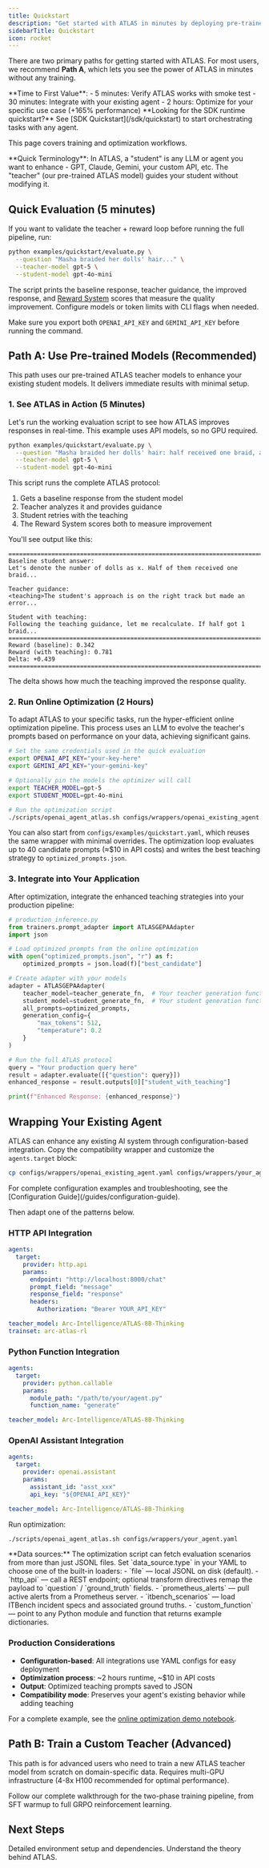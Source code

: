 ```yaml
---
title: Quickstart
description: "Get started with ATLAS in minutes by deploying pre-trained models or training your own."
sidebarTitle: Quickstart
icon: rocket
---
```


There are two primary paths for getting started with ATLAS. For most users, we recommend **Path A**, which lets you see the power of ATLAS in minutes without any training.

<Info>
**Time to First Value**:
- 5 minutes: Verify ATLAS works with smoke test
- 30 minutes: Integrate with your existing agent
- 2 hours: Optimize for your specific use case (+165% performance)
</Info>

<Note>
**Looking for the SDK runtime quickstart?** See [SDK Quickstart](/sdk/quickstart) to start orchestrating tasks with any agent.

This page covers training and optimization workflows.
</Note>

<Note>
**Quick Terminology**: In ATLAS, a "student" is any LLM or agent you want to enhance - GPT, Claude, Gemini, your custom API, etc. The "teacher" (our pre-trained ATLAS model) guides your student without modifying it.
</Note>

## Quick Evaluation (5 minutes)

If you want to validate the teacher + reward loop before running the full pipeline, run:

```bash
python examples/quickstart/evaluate.py \
  --question "Masha braided her dolls' hair..." \
  --teacher-model gpt-5 \
  --student-model gpt-4o-mini
```

The script prints the baseline response, teacher guidance, the improved response, and [Reward System](/concepts/reward-design) scores that measure the quality improvement. Configure models or token limits with CLI flags when needed.

Make sure you export both `OPENAI_API_KEY` and `GEMINI_API_KEY` before running the command.

## Path A: Use Pre-trained Models (Recommended)

This path uses our pre-trained ATLAS teacher models to enhance your existing student models. It delivers immediate results with minimal setup.

### 1. See ATLAS in Action (5 Minutes)

Let's run the working evaluation script to see how ATLAS improves responses in real-time. This example uses API models, so no GPU required.

```bash
python examples/quickstart/evaluate.py \
  --question "Masha braided her dolls' hair: half received one braid, a quarter received two, and the remaining quarter received four. She used 24 ribbons total. How many dolls does she have?" \
  --teacher-model gpt-5 \
  --student-model gpt-4o-mini
```

This script runs the complete ATLAS protocol:
1. Gets a baseline response from the student model
2. Teacher analyzes it and provides guidance
3. Student retries with the teaching
4. The Reward System scores both to measure improvement

You'll see output like this:

```
========================================================================
Baseline student answer:
Let's denote the number of dolls as x. Half of them received one braid...

Teacher guidance:
<teaching>The student's approach is on the right track but made an error...

Student with teaching:
Following the teaching guidance, let me recalculate. If half got 1 braid...
========================================================================
Reward (baseline): 0.342
Reward (with teaching): 0.781
Delta: +0.439
========================================================================
```

The delta shows how much the teaching improved the response quality.

### 2. Run Online Optimization (2 Hours)

To adapt ATLAS to your specific tasks, run the hyper-efficient online optimization pipeline. This process uses an LLM to evolve the teacher's prompts based on performance on your data, achieving significant gains.

```bash
# Set the same credentials used in the quick evaluation
export OPENAI_API_KEY="your-key-here"
export GEMINI_API_KEY="your-gemini-key"

# Optionally pin the models the optimizer will call
export TEACHER_MODEL=gpt-5
export STUDENT_MODEL=gpt-4o-mini

# Run the optimization script
./scripts/openai_agent_atlas.sh configs/wrappers/openai_existing_agent.yaml
```

You can also start from `configs/examples/quickstart.yaml`, which reuses the same wrapper with minimal overrides. The optimization loop evaluates up to 40 candidate prompts (≈$10 in API costs) and writes the best teaching strategy to `optimized_prompts.json`.

### 3. Integrate into Your Application

After optimization, integrate the enhanced teaching strategies into your production pipeline:

```python
# production_inference.py
from trainers.prompt_adapter import ATLASGEPAAdapter
import json

# Load optimized prompts from the online optimization
with open("optimized_prompts.json", "r") as f:
    optimized_prompts = json.load(f)["best_candidate"]

# Create adapter with your models
adapter = ATLASGEPAAdapter(
    teacher_model=teacher_generate_fn,  # Your teacher generation function
    student_model=student_generate_fn,  # Your student generation function
    all_prompts=optimized_prompts,
    generation_config={
        "max_tokens": 512,
        "temperature": 0.2
    }
)

# Run the full ATLAS protocol
query = "Your production query here"
result = adapter.evaluate([{"question": query}])
enhanced_response = result.outputs[0]["student_with_teaching"]

print(f"Enhanced Response: {enhanced_response}")
```

## Wrapping Your Existing Agent

ATLAS can enhance any existing AI system through configuration-based integration. Copy the compatibility wrapper and customize the `agents.target` block:

```bash
cp configs/wrappers/openai_existing_agent.yaml configs/wrappers/your_agent.yaml
```

<Info>
For complete configuration examples and troubleshooting, see the [Configuration Guide](/guides/configuration-guide).
</Info>

Then adapt one of the patterns below.

### HTTP API Integration

```yaml
agents:
  target:
    provider: http.api
    params:
      endpoint: "http://localhost:8000/chat"
      prompt_field: "message"
      response_field: "response"
      headers:
        Authorization: "Bearer YOUR_API_KEY"

teacher_model: Arc-Intelligence/ATLAS-8B-Thinking
trainset: arc-atlas-rl
```

### Python Function Integration

```yaml
agents:
  target:
    provider: python.callable
    params:
      module_path: "/path/to/your/agent.py"
      function_name: "generate"

teacher_model: Arc-Intelligence/ATLAS-8B-Thinking
```

### OpenAI Assistant Integration

```yaml
agents:
  target:
    provider: openai.assistant
    params:
      assistant_id: "asst_xxx"
      api_key: "${OPENAI_API_KEY}"

teacher_model: Arc-Intelligence/ATLAS-8B-Thinking
```

Run optimization:

```bash
./scripts/openai_agent_atlas.sh configs/wrappers/your_agent.yaml
```

<Info>
**Data sources:** The optimization script can fetch evaluation scenarios from more than just JSONL files. Set `data_source.type` in your YAML to choose one of the built-in loaders:
- `file` — local JSONL on disk (default).
- `http_api` — call a REST endpoint; optional transform directives remap the payload to `question` / `ground_truth` fields.
- `prometheus_alerts` — pull active alerts from a Prometheus server.
- `itbench_scenarios` — load ITBench incident specs and associated ground truths.
- `custom_function` — point to any Python module and function that returns example dictionaries.
</Info>

### Production Considerations

- **Configuration-based**: All integrations use YAML configs for easy deployment
- **Optimization process**: ~2 hours runtime, ~$10 in API costs
- **Output**: Optimized teaching prompts saved to JSON
- **Compatibility mode**: Preserves your agent's existing behavior while adding teaching

For a complete example, see the [online optimization demo notebook](https://github.com/Arc-Computer/ATLAS/blob/main/examples/online_optimization_demo.ipynb).


## Path B: Train a Custom Teacher (Advanced)

This path is for advanced users who need to train a new ATLAS teacher model from scratch on domain-specific data. Requires multi-GPU infrastructure (4-8x H100 recommended for optimal performance).

<Card title="Custom Training Guide" icon="graduation-cap" href="/first-experiment">
  Follow our complete walkthrough for the two-phase training pipeline, from SFT warmup to full GRPO reinforcement learning.
</Card>

## Next Steps

<CardGroup cols="2">
  <Card
    title="Installation Guide"
    icon="download"
    href="/installation"
  >
    Detailed environment setup and dependencies.
  </Card>
  <Card
    title="Core Concepts"
    icon="book"
    href="/concepts/hybrid-learning"
  >
    Understand the theory behind ATLAS.
  </Card>
</CardGroup>
